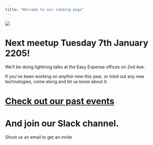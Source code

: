 ```yaml
---
title: "Welcome to our landing page"
---
```


![](logo-mls.png)

# Next meetup Tuesday 7th January 2205!

We'll be doing lightning talks at the Easy Expense offices on 2nd Ave. 

If you've been working on anythin new this year, or tried out any new technologies, 
come along and let us know about it.

# [Check out our past events](past-events/past-events.qmd)

# And join our Slack channel. 
Shoot us an email to get an invite

